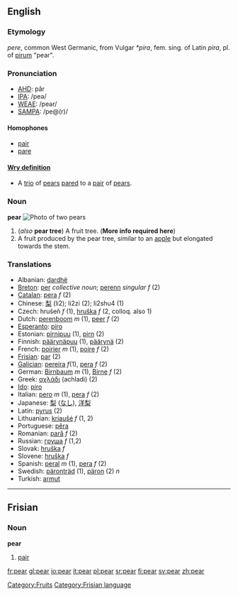 ==English==
===Etymology===

{{OE.}} ''pere'', common West Germanic, from Vulgar {{L.}} ''*pira'', fem. sing. of Latin ''pira'', pl. of [[pirum]] "pear".

===Pronunciation===
*[[w:AHD|AHD]]: pâr
*[[w:IPA|IPA]]: /peə/
*[[w:WEAE|WEAE]]: /peər/
*[[w:SAMPA|SAMPA]]: /pe@(r)/

==== Homophones ====
*[[pair]]
*[[pare]]
==== [[Wry definition]] ====
* A [[trio]] of [[pear]]s [[pare]]d to a [[pair]] of [[pear]]s.

===Noun===
'''pear'''
[[Image:Pears.jpg|thumb|Photo of two pears]]
[[Category:Fruits]]
#(''also'' '''pear tree''') A fruit tree.  ('''More info required here''')
#A fruit produced by the pear tree, similar to an [[apple]] but elongated towards the stem.

===Translations===
*Albanian: [[dardhë]]
*[[Breton]]: [[per]] ''collective noun''; [[perenn]] ''singular f'' (2)
*[[Catalan]]: [[pera]] ''f'' (2)
*Chinese: [[梨]] (li2); li2zi (2); li2shu4 (1) 
*Czech: hrušeň ''f'' (1), [[hruška]] ''f'' (2, colloq. also 1)
*Dutch: [[perenboom]] ''m'' (1), [[peer]] ''f'' (2)
*[[Esperanto]]: [[piro]]
*Estonian: [[pirnipuu]] (1), [[pirn]] (2)
*Finnish: [[päärynäpuu]] (1), [[päärynä]] (2)
*French: [[poirier]] ''m'' (1), [[poire]] ''f'' (2)
*[[Frisian]]: [[par]] (2)
*[[Galician]]: [[pereira]] ''f''(1), [[pera]] ''f'' (2)
*German: [[Birnbaum]] ''m'' (1), [[Birne]] ''f'' (2)
*Greek: [[αχλάδι]] (achladi) (2)
*[[Ido]]: [[piro]]
*Italian: [[pero]] ''m'' (1), [[pera]] ''f'' (2)
*Japanese: [[梨]] ([[なし]]), [[洋梨]]
*Latin: [[pyrus]] (2)
*Lithuanian: [[kriaušė]] ''f'' (1, 2)
*Portuguese: [[pêra]]
*Romanian: [[pară]] ''f'' (2)
*Russian: [[груша]] ''f'' (1,2)
*Slovak: [[hruška]] ''f''
*Slovene: [[hruška]] ''f''
*Spanish: [[peral]] ''m'' (1), [[pera]] ''f'' (2)
*Swedish: [[päronträd]] (1), [[päron]] (2) ''n''
*Turkish: [[armut]]

{{wikipedia}}
{{Commons}}

----

==Frisian==
===Noun===
'''pear'''

#[[pair]]

[[Category:Frisian language]]

[[fr:pear]]
[[gl:pear]]
[[io:pear]]
[[it:pear]]
[[pl:pear]]
[[sr:pear]]
[[fi:pear]]
[[sv:pear]]
[[zh:pear]]